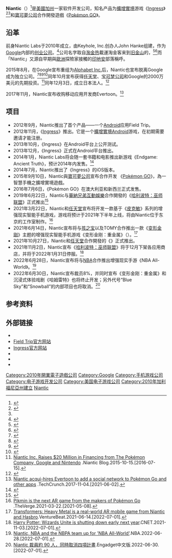 {{noteTA
| G1=Games|G2=Pokemon
}}
{{Infobox company
| name = Niantic, Inc.
| logo = Niantic logo2.svg
| logo_size = 
| logo_alt = 
| logo_caption = 2017年9月起使用的標誌
| logo_padding = 
| type = [[私人公司|私人公司]]
| former_name = Niantic Labs<small>（2010年至2015年）</small>
| predecessor = 
| industry = [[移动应用程序|移动应用程序]]、[[手机游戏|手机游戏]]、[[另类实境游戏|另类实境游戏]]
| foundation = 2010年6月（Niantic Labs）
| founder = John Hanke
| location = {{USA}}[[加利福尼亚州|加利福尼亚州]][[旧金山|旧金山]]
| products = Ingress、Field Trip、Endgame、Pokémon GO
| parent = [[Google|Google]]<small>（2010年至2015年）</small>
| subsid = 株式会社Niantic<small>（日本）</small><br/>Escher Reality<br/>Matrix Mill<br/>Seismic Games<br/>Sensible Object<br/>Lowkey
| homepage = {{URL|https://www.nianticlabs.com}}
| other_name = 耐安堤克股份有限公司
}}
'''Niantic'''（{{IPAc-en|n|aɪ|'|æ|n|t|ɪ|k}}）<ref name=ox>{{Cite web |url=http://www.oxforddictionaries.com/definition/english/niantic |title=Niantic - definition of Niantic in English from the Oxford dictionary |accessdate=2016-08-12 |archive-date=2016-08-22 |archive-url=https://web.archive.org/web/20160822040648/http://www.oxforddictionaries.com/definition/english/niantic |dead-url=no }}</ref>是[[美國|美國]][[加州|加州]]一家软件开发公司，知名产品为[[擴增實境|擴增實境]]游戏《[[Ingress|Ingress]]》<ref name="hanley">{{cite web|last1=Frank|first1=Blair Hanley|title=Google’s Niantic Labs merges another virtual world with reality in upcoming game|url=http://www.geekwire.com/2015/googles-niantic-labs-merges-another-virtual-world-with-reality-in-upcoming-game/|website=Geekwire.com|publisher=Geek Wire|accessdate=18 March 2015|archive-date=2015-08-18|archive-url=https://web.archive.org/web/20150818081801/http://www.geekwire.com/2015/googles-niantic-labs-merges-another-virtual-world-with-reality-in-upcoming-game/|dead-url=no}}</ref><ref name=inc/>和[[寶可夢公司|寶可夢公司]]合作開發遊戲《[[Pokémon_GO|Pokémon GO]]》。

== 沿革 ==
前身Niantic Labs于2010年成立，由Keyhole, Inc.创办人John Hanke组建，作为[[Google|Google]]内部的[[创业公司|创业公司]]。<ref>{{cite web|last=Kessler|first=Sarah|title=Can A Startup Live https://nds-nl.wikipedia.org/wiki/Geofiksie Google? Niantic Labs, Creators Of Field Trip And "Ingress" Try|url=http://www.fastcompany.com/3004551/can-startup-live-inside-google-niantic-labs-creators-field-trip-and-ingress-try|work=Fast Company|accessdate=May 22, 2013|archive-date=2014-07-19|archive-url=https://web.archive.org/web/20140719154721/http://www.fastcompany.com/3004551/can-startup-live-inside-google-niantic-labs-creators-field-trip-and-ingress-try|dead-url=no}}</ref>公司名字取自[[加利福尼亞淘金潮|淘金热]]載運淘金客来到[[旧金山|旧金山]]的{{link-en|Niantic捕鯨船|Niantic (whaling vessel)}}，<ref name="inc">{{cite web|last1=Markowitz|first1=Eric|title=Exclusive: Inside the Mind of Google's Greatest Idea Man, John Hanke|url=http://www.inc.com/eric-markowitz/inside-the-mind-of-googles-greatest-idea-man.html|website=Inc.com|accessdate=19 June 2015|date=20 December 2012|archive-date=2016-03-10|archive-url=https://web.archive.org/web/20160310041235/http://www.inc.com/eric-markowitz/inside-the-mind-of-googles-greatest-idea-man.html|dead-url=no}}</ref><ref name="Upbin2012">{{cite web|last=Upbin|first=Bruce|title=The Niantic Project: What Is Google Up To?|url=http://www.forbes.com/sites/bruceupbin/2012/11/08/the-niantic-project-what-is-google-up-to/|work=Forbes|accessdate=May 22, 2013|archive-date=2014-08-04|archive-url=https://web.archive.org/web/20140804181857/http://www.forbes.com/sites/bruceupbin/2012/11/08/the-niantic-project-what-is-google-up-to/|dead-url=no}}</ref>而「Niantic」又源自早期與[[歐洲|歐洲]]探險家接觸的[[印地安|印地安]]部落稱呼{{r|ox}}。

2015年8月，在Google宣布重组为[[Alphabet_Inc.|Alphabet Inc.]]后，Niantic也宣布脱离Google成为独立公司。<ref>{{cite web|last=Kessler|first=Sarah|title=Can A Startup Live Inside Google? Niantic Labs, Creators Of Field Trip And "Ingress" Try|url=http://www.fastcompany.com/3004551/can-startup-live-inside-google-niantic-labs-creators-field-trip-and-ingress-try|work=Fast Company|accessdate=May 22, 2013|archive-date=2014-07-19|archive-url=https://web.archive.org/web/20140719154721/http://www.fastcompany.com/3004551/can-startup-live-inside-google-niantic-labs-creators-field-trip-and-ingress-try|dead-url=no}}</ref><ref name=techcrunch>{{cite web|work=Tech Crunch|url=http://techcrunch.com/2015/08/12/niantic-labs-maker-of-ingress-spun-out-as-its-own-company/|title=Niantic Labs, Maker Of Ingress, Spun Out Of Google As Its Own Company|last=Olanoff|first=Drew|date=12 August 2015|accessdate=2015-08-27|archive-date=2015-08-25|archive-url=https://web.archive.org/web/20150825043725/http://techcrunch.com/2015/08/12/niantic-labs-maker-of-ingress-spun-out-as-its-own-company/|dead-url=no}}</ref><ref name=fortune>{{cite web|work=Fortune|url=http://fortune.com/2015/08/13/googles-niantic-labs-spins-off/|date=13 August 2015|title=Google's internal start-up Niantic Labs spins off|last=Groden|first=Claire|accessdate=2015-08-27|archive-date=2015-08-20|archive-url=https://web.archive.org/web/20150820122631/http://fortune.com/2015/08/13/googles-niantic-labs-spins-off/|dead-url=no}}</ref><ref>{{cite web|last=Ingress|title=Important Account Information: Niantic Labs is becoming an independent company...|url=https://plus.google.com/+Ingress/posts/GVvbYZzWyTT|accessdate=August 12, 2015|work=Ingress Google+ page|publisher=Google|archive-date=2019-03-14|archive-url=https://web.archive.org/web/20190314100937/https://plus.google.com/+Ingress/posts/GVvbYZzWyTT|dead-url=no}}</ref>同年10月宣布获得[[任天堂|任天堂]]、[[宝可梦公司|宝可梦公司]]和Google的2000万美元的先期投资。<ref>[https://www.nianticlabs.com/blog/niantic-tpc-nintendo/ Niantic Inc. Raises $20 Million in Financing from The Pokémon Company, Google and Nintendo] {{Wayback|url=https://www.nianticlabs.com/blog/niantic-tpc-nintendo/ |date=20160805100528 }}.Niantic Blog.2015-10-15.[2016-07-15].</ref>同年12月3日，成立日本法人{{nihongo|「株式会社Niantic」|株式会社ナイアンティック|Niantic K.K.<ref>{{Cite news |url = https://www.autobacs.co.jp/images/data/news/2016/04/27/A2sivf.pdf |title = AUTOBACS enters into the world of Ingress |newspaper =  |publisher = Autobacs Seven |date = 2016-04-27 |accessdate =  |archive-url = https://web.archive.org/web/20190217101140/https://www.autobacs.co.jp/images/data/news/2016/04/27/A2sivf.pdf |archive-date = 2019-02-17 |dead-url = yes }}</ref><ref>{{Cite web |url =http://www.advertisingweek.asia/speakers/?id=5581&lang=en |title =Speakers: Setsuto Murai |publisher =Advertising Week Asia |date = |accessdate =2016-08-23 |deadurl =yes |archiveurl =https://web.archive.org/web/20160923000031/http://www.advertisingweek.asia/speakers/?id=5581&lang=en |archivedate =2016-09-23 }}</ref>}}。<ref>{{Cite news |url = http://www.famitsu.com/news/201512/03094421.html |script-title = ja:『Ingress』のNiantic, Inc.が日本法人“株式会社ナイアンティック”を設立 |newspaper =  |publisher = {{lang|ja|[[ファミ通|ファミ通]]}} |date = 2015-12-03 |accessdate =  |archive-date = 2016-08-13 |archive-url = https://web.archive.org/web/20160813084322/http://www.famitsu.com/news/201512/03094421.html |dead-url = no }}</ref>

2017年11月，Niantic宣布收购移动应用开发商Evertoon。<ref>[https://techcrunch.com/2017/11/03/niantic-acqui-hires-evertoon-to-add-a-social-network-to-pokemon-go-and-other-apps/ Niantic acqui-hires Evertoon to add a social network to Pokémon Go and other apps] {{Wayback|url=https://techcrunch.com/2017/11/03/niantic-acqui-hires-evertoon-to-add-a-social-network-to-pokemon-go-and-other-apps/ |date=20210304044153 }}.TechCrunch.2017-11-04.[2021-06-02].</ref>

==项目==
*2012年9月，Niantic推出了首个产品——一个[[Android|Android]]应用Field Trip。
*2012年11月，《[[Ingress|Ingress]]》推出。它是一个[[擴增實境|擴增實境]]Android游戏，在初期需要邀请才能注册。
*2013年10月，《Ingress》在Android平台上公开测试。
*2013年12月，《Ingress》正式在Android平台推出。
*2014年1月，Niantic Labs将会随一套书籍和电影推出新游戏《Endgame: Ancient Truth》，预计2014年内发售。<ref>{{Cite web |url=http://www.cnet.com/news/googles-niantic-follows-ingress-with-endgame/ |title=Google's Niantic follows Ingress with Endgame - CNET |accessdate=2014-07-20 |archive-date=2014-07-23 |archive-url=https://web.archive.org/web/20140723002120/http://www.cnet.com/news/googles-niantic-follows-ingress-with-endgame/ |dead-url=no }}</ref>
*2014年7月，Niantic推出了《Ingress》的iOS版本。
*2015年9月10日，Niantic與[[寶可夢公司|寶可夢公司]]宣布合作开发 《[[Pokémon_GO|Pokémon GO]]》，為一智慧手機之擴增實境遊戲。
*2016年7月6日，《Pokémon GO》在澳大利亚和新西兰正式发售。
*2019年6月22日，Niantic与[[華納兄弟互動娛樂|華納兄弟互動娛樂]]合作開發的《[[哈利波特：巫师联盟|哈利波特：巫师联盟]]》正式推出<ref>{{Cite web|url=https://harrypotterwizardsunite.com/zh_hant/posts/|title=哈利波特巫師聯盟團隊|website=Niantic|access-date=2019-06-22|archive-date=2019-06-27|archive-url=https://web.archive.org/web/20190627093636/https://harrypotterwizardsunite.com/zh_hant/posts/|dead-url=no}}</ref>
*2021年3月22日，Niantic和[[任天堂|任天堂]]宣布将开发一款基于《[[皮克敏|皮克敏]]》系列的增强现实智能手机游戏，游戏将预计于2021年下半年上线，将由Niantic位于东京的工作室制作。<ref>[https://www.theverge.com/2021/3/22/22345472/niantic-nintendo-pikmin-partnership-collaboration-ar-mobile-game Pikmin is the next AR game from the makers of Pokémon Go] {{Wayback|url=https://www.theverge.com/2021/3/22/22345472/niantic-nintendo-pikmin-partnership-collaboration-ar-mobile-game |date=20210518163112 }}.TheVerge.2021-03-22.[2021-05-08].</ref>
*2021年6月14日，Niantic宣布将与[[孩之宝|孩之宝]]以及TOMY合作推出一款《[[变形金刚|变形金刚]]》主题的增强现实智能手机游戏《变形金刚：重金属》（{{lang|en|Transformers: Heavy Metal}}）。<ref>[https://venturebeat.com/2021/06/14/transformers-heavy-metal-is-a-real-world-ar-mobile-game-from-niantic-and-hasbro/ Transformers: Heavy Metal is a real-world AR mobile game from Niantic and Hasbro].VentureBeat.2021-06-14.[2022-07-01].</ref>
*2021年10月27日，Niantic和[[任天堂|任天堂]]合作開發的《{{le|皮克敏Bloom|Pikmin Bloom}}》正式推出。
*2021年11月2日，Niantic宣布《[[哈利波特：巫师联盟|哈利波特：巫师联盟]]》将于12月下架各应用商店，并将于2022年1月31日停服。<ref>[https://www.cnet.com/tech/gaming/harry-potter-wizards-unite-is-shutting-down-early-next-year/ Harry Potter: Wizards Unite is shutting down early next year].CNET.2021-11-03.[2022-07-01].</ref>
*2022年6月28日，Niantic宣布将与[[NBA|NBA]]合作推出增强现实手游《NBA All-World》。<ref>[https://www.nba.com/news/niantic-nba-and-the-nbpa-team-up-for-nba-all-world Niantic, NBA and the NBPA team up for 'NBA All-World'].NBA.2022-06-28.[2022-07-01].</ref>
*2022年6月30日，Niantic宣布裁员8%，并同时宣布《变形金刚：重金属》和沉浸式体验戏剧《哈姆雷特》也将终止开发；另外代号“Blue Sky”和“Snowball”的内部项目也将取消。<ref>[https://chinese.engadget.com/niantic-layoffs-games-canceled-pokemon-go-100028227.html Niantic 裁員約 90 人，同時取消四項計畫].Engadget中文版.2022-06-30.[2022-07-01].</ref>

== 参考资料 ==
{{Reflist|2}}

== 外部链接 ==
* {{Official|https://www.nianticlabs.com}}
* [https://www.fieldtripper.com Field Trip官方网站]{{Wayback|url=https://www.fieldtripper.com/ |date=20200409180107 }}
* [https://www.ingress.com Ingress官方网站]{{Wayback|url=https://www.ingress.com/ |date=20200923011728 }}
* {{Twitter|NianticProject}}
* {{Facebook|NianticProject}}
* {{Sinaweibo|7533136165}}

{{Pervasive games}}
{{任天堂开发团队}}
{{Portal bar|美國|電子遊戲|企業}}

[[Category:2010年開業電子遊戲公司|Category:2010年開業電子遊戲公司]]
[[Category:Google|Category:Google]]
[[Category:手机游戏公司|Category:手机游戏公司]]
[[Category:电子游戏开发公司|Category:电子游戏开发公司]]
[[Category:美国电子游戏公司|Category:美国电子游戏公司]]
[[Category:2010年加利福尼亞州建立|Category:2010年加利福尼亞州建立]]
[[Category:Niantic|]]